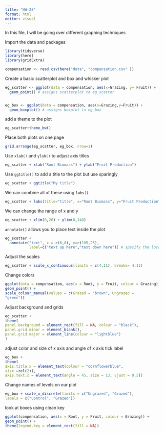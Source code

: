 ```yaml
---
title: "HW-28"
format: html
editor: visual
---
```


In this file, I will be going over different graphing techniques

Import the data and packages
```r
library(tidyverse)
library(here)
library(gridExtra)

compensation <- read.csv(here("data", "compensation.csv" ))
```

Create a basic scatterplot and box and whisker plot
```r
eg_scatter <- ggplot(data = compensation, aes(x=Grazing, y= Fruit)) +
  geom_point() # assigns scatterplot to eg_scatter


eg_box <- ggplot(data = compensation, aes(x=Grazing,y=Fruit)) +
  geom_boxplot() # assigns boxplot to eg_box
```

add a theme to the plot
```r
eg_scatter+theme_bw()
```

Place both plots on one page
```r
grid.arrange(eg_scatter, eg_box, nrow=1)
```

Use `xlab()` and `ylab()` to adjust axis
titles
```r
eg_scatter + xlab("Root Biomass") + ylab("Fruit Production")
```

Use `ggtitle()` to add a title to the plot but use sparingly
```r
eg_scatter + ggtitle("My title")
```

We can combine all of these using `labs()`
```r
eg_scatter + labs(title="title", x="Root Biomass", y="Fruit Production")
```

We can change the range of x and y
```r
eg_scatter + xlim(0,20) + ylim(0,140)
```

`annotate()` allows you to place text inside the plot
```r
eg_scatter +
  annotate("text", x = c(6,8), y=c(105,25),
           label=c("text up here","text down here")) # specify the location of the text using x and y coords then write message
```

Adjust the scales
```r
eg_scatter + scale_x_continuous(limits = c(4,11), breaks= 4:11)
```

Change colors
```r
ggplot(data = compensation, aes(x = Root, y = Fruit, colour = Grazing)) +
geom_point() +
scale_colour_manual(values = c(Grazed = "brown", Ungrazed =
"green"))
```

Adjust background and grids
```r
eg_scatter +
theme(
panel.background = element_rect(fill = NA, colour = "black"),
panel.grid.minor = element_blank(),
panel.grid.major = element_line(colour = "lightblue")
)
```

adjust color and size of x axis and angle of x axis tick label
```r
eg_box +
theme(
axis.title.x = element_text(colour = "cornflowerblue",
size =rel(2)),
axis.text.x = element_text(angle = 45, size = 13, vjust = 0.5))
```

Change names of levels on our plot
```r
eg_box + scale_x_discrete(limits = c("Ungrazed", "Grazed"),
labels = c("Control", "Grazed"))
```

look at boxes using clean key
```r
ggplot(compensation, aes(x = Root, y = Fruit, colour = Grazing)) +
geom_point() +
theme(legend.key = element_rect(fill = NA))
```

